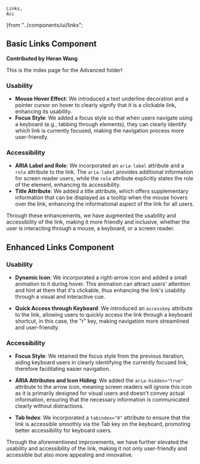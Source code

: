     Links,
    Acc 
}from "../components/ui/links";

## Basic Links Component

**Contributed by Heran Wang**

This is the index page for the Advanced folder!



<Links />

### Usability
- **Mouse Hover Effect**: We introduced a text underline decoration and a pointer cursor on hover to clearly signify that it is a clickable link, enhancing its usability.
- **Focus Style**: We added a focus style so that when users navigate using a keyboard (e.g., tabbing through elements), they can clearly identify which link is currently focused, making the navigation process more user-friendly.

### Accessibility
- **ARIA Label and Role**: We incorporated an `aria-label` attribute and a `role` attribute to the link. The `aria-label` provides additional information for screen reader users, while the `role` attribute explicitly states the role of the element, enhancing its accessibility.
- **Title Attribute**: We added a title attribute, which offers supplementary information that can be displayed as a tooltip when the mouse hovers over the link, enhancing the informational aspect of the link for all users.

Through these enhancements, we have augmented the usability and accessibility of the link, making it more friendly and inclusive, whether the user is interacting through a mouse, a keyboard, or a screen reader.

## Enhanced Links Component
<Acc />


### Usability

- **Dynamic Icon**: We incorporated a right-arrow icon and added a small animation to it during hover. This animation can attract users' attention and hint at them that it's clickable, thus enhancing the link's usability through a visual and interactive cue.
  
- **Quick Access through Keyboard**: We introduced an `accesskey` attribute to the link, allowing users to quickly access the link through a keyboard shortcut, in this case, the "r" key, making navigation more streamlined and user-friendly.

### Accessibility

- **Focus Style**: We retained the focus style from the previous iteration, aiding keyboard users in clearly identifying the currently focused link, therefore facilitating easier navigation.
  
- **ARIA Attributes and Icon Hiding**: We added the `aria-hidden="true"` attribute to the arrow icon, meaning screen readers will ignore this icon as it is primarily designed for visual users and doesn't convey actual information, ensuring that the necessary information is communicated clearly without distractions.
  
- **Tab Index**: We incorporated a `tabindex="0"` attribute to ensure that the link is accessible smoothly via the Tab key on the keyboard, promoting better accessibility for keyboard users.

Through the aforementioned improvements, we have further elevated the usability and accessibility of the link, making it not only user-friendly and accessible but also more appealing and innovative.
